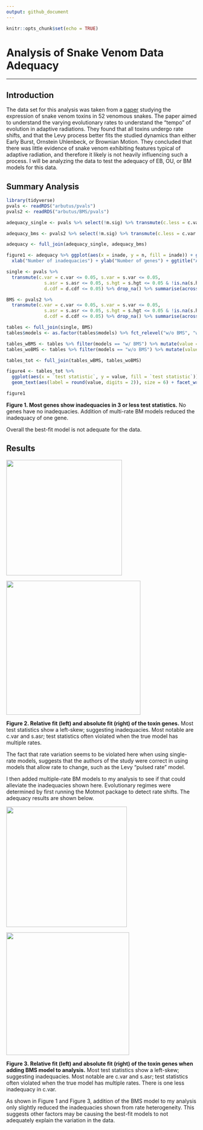```yaml
---
output: github_document
---
```


```r
knitr::opts_chunk$set(echo = TRUE)
```

# Analysis of Snake Venom Data Adequacy

------------------------------------------------------------------------

## Introduction

The data set for this analysis was taken from a [paper](https://royalsocietypublishing.org/doi/full/10.1098/rspb.2020.0613) studying the expression of snake venom toxins in 52 venomous snakes. The paper aimed to understand the varying evolutionary rates to understand the "tempo" of evolution in adaptive radiations. They found that all toxins undergo rate shifts, and that the Levy process better fits the studied dynamics than either Early Burst, Ornstein Uhlenbeck, or Brownian Motion. They concluded that there was little evidence of snake venom exhibiting features typical of adaptive radiation, and therefore it likely is not heavily influencing such a process. I will be analyzing the data to test the adequacy of EB, OU, or BM models for this data.

## Summary Analysis

```r
library(tidyverse)
pvals <- readRDS("arbutus/pvals")
pvals2 <- readRDS("arbutus/BMS/pvals")

adequacy_single <- pvals %>% select(!m.sig) %>% transmute(c.less = c.var <= 0.05, sv.less = s.var <= 0.05, sa.less = s.asr <= 0.05, sh.less = s.hgt <= 0.05 & !is.na(s.hgt), d.less = d.cdf <= 0.05) %>% transmute(inade = c.less + sv.less + sa.less + sh.less + d.less) %>% count(inade) %>% mutate(prop = n/sum(n)) %>% mutate(model = "w/o BMS")

adequacy_bms <- pvals2 %>% select(!m.sig) %>% transmute(c.less = c.var <= 0.05, sv.less = s.var <= 0.05, sa.less = s.asr <= 0.05, sh.less = s.hgt <= 0.05 & !is.na(s.hgt), d.less = d.cdf <= 0.05) %>% transmute(inade = c.less + sv.less + sa.less + sh.less + d.less) %>% count(inade) %>% mutate(prop = n/sum(n)) %>% mutate(model = "w/ BMS")

adequacy <- full_join(adequacy_single, adequacy_bms)

figure1 <- adequacy %>% ggplot(aes(x = inade, y = n, fill = inade)) + geom_bar(stat = "identity") + geom_text(aes(label = round(prop, digits = 2))) +
  xlab("Number of inadequacies") + ylab("Number of genes") + ggtitle("Amount of toxins by number of inadequacies in snake venom") + facet_wrap(~model) + theme_bw() 

single <- pvals %>% 
  transmute(c.var = c.var <= 0.05, s.var = s.var <= 0.05,
              s.asr = s.asr <= 0.05, s.hgt = s.hgt <= 0.05 & !is.na(s.hgt),
              d.cdf = d.cdf <= 0.05) %>% drop_na() %>% summarise(across(.fns = ~sum(.x, na.rm = TRUE))) %>% pivot_longer(cols = everything(), names_to = "test statistic") %>% mutate(models = "w/o BMS")

BMS <- pvals2 %>% 
  transmute(c.var = c.var <= 0.05, s.var = s.var <= 0.05,
              s.asr = s.asr <= 0.05, s.hgt = s.hgt <= 0.05 & !is.na(s.hgt),
              d.cdf = d.cdf <= 0.05) %>% drop_na() %>% summarise(across(.fns = ~sum(.x, na.rm = TRUE))) %>% pivot_longer(cols = everything(), names_to = "test statistic") %>% mutate(models = "w/ BMS")

tables <- full_join(single, BMS) 
tables$models <- as.factor(tables$models) %>% fct_relevel("w/o BMS", "w/ BMS")

tables_wBMS <- tables %>% filter(models == "w/ BMS") %>% mutate(value = value/nrow(pvals2), value = round(value, digits = 3))
tables_woBMS <- tables %>% filter(models == "w/o BMS") %>% mutate(value = value/nrow(pvals), value = round(value, digits = 3))

tables_tot <- full_join(tables_wBMS, tables_woBMS) 

figure4 <- tables_tot %>% 
  ggplot(aes(x = `test statistic`, y = value, fill = `test statistic`)) + geom_col() +
  geom_text(aes(label = round(value, digits = 2)), size = 6) + facet_wrap(vars(models)) + theme_bw() + theme(strip.text = element_text(size = 15), legend.position = "none", axis.title = element_text(size = 15), axis.text = element_text(size = 15), panel.grid = element_blank()) + ylab("Proportion of Genes") + xlab("Test Statistic") + scale_fill_brewer(palette = "Set1")
```

```r
figure1
```

**Figure 1. Most genes show inadequacies in 3 or less test statistics.** No genes have no inadequacies. Addition of multi-rate BM models reduced the inadequacy of one gene.

Overall the best-fit model is not adequate for the data.

## Results

<img src="arbutus/AIC.png" width="306"/>

<img src="arbutus/arbutus.png" width="355"/>

**Figure 2. Relative fit (left) and absolute fit (right) of the toxin genes.** Most test statistics show a left-skew; suggesting inadequacies. Most notable are c.var and s.asr; test statistics often violated when the true model has multiple rates.

The fact that rate variation seems to be violated here when using single-rate models, suggests that the authors of the study were correct in using models that allow rate to change, such as the Levy "pulsed rate" model.

I then added multiple-rate BM models to my analysis to see if that could alleviate the inadequacies shown here. Evolutionary regimes were determined by first running the Motmot package to detect rate shifts. The adequacy results are shown below.

<img src="arbutus/BMS/AIC.png" width="319"/>

<img src="arbutus/BMS/arbutus.png" width="325"/>

**Figure 3. Relative fit (left) and absolute fit (right) of the toxin genes when adding BMS model to analysis.** Most test statistics show a left-skew; suggesting inadequacies. Most notable are c.var and s.asr; test statistics often violated when the true model has multiple rates. There is one less inadequacy in c.var.

As shown in Figure 1 and Figure 3, addition of the BMS model to my analysis only slightly reduced the inadequacies shown from rate heterogeneity. This suggests other factors may be causing the best-fit models to not adequately explain the variation in the data.
